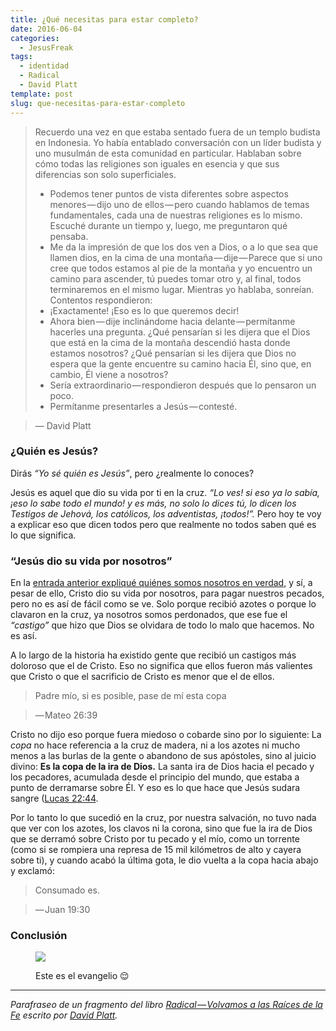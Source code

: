 ```yaml
---
title: ¿Qué necesitas para estar completo?
date: 2016-06-04
categories:
  - JesusFreak
tags:
  - identidad
  - Radical
  - David Platt
template: post
slug: que-necesitas-para-estar-completo
---
```


> Recuerdo una vez en que estaba sentado fuera de un templo budista en Indonesia. Yo había entablado conversación con un líder budista y uno musulmán de esta comunidad en particular. Hablaban sobre cómo todas las religiones son iguales en esencia y que sus diferencias son solo superficiales.
>
> - Podemos tener puntos de vista diferentes sobre aspectos menores — dijo uno de ellos — pero cuando hablamos de temas fundamentales, cada una de nuestras religiones es lo mismo.
>   Escuché durante un tiempo y, luego, me preguntaron qué pensaba.
> - Me da la impresión de que los dos ven a Dios, o a lo que sea que llamen dios, en la cima de una montaña — dije — Parece que si uno cree que todos estamos al pie de la montaña y yo encuentro un camino para ascender, tú puedes tomar otro y, al final, todos terminaremos en el mismo lugar.
>   Mientras yo hablaba, sonreían. Contentos respondieron:
> - ¡Exactamente! ¡Eso es lo que queremos decir!
> - Ahora bien — dije inclinándome hacia delante — permítanme hacerles una pregunta. ¿Qué pensarían si les dijera que el Dios que está en la cima de la montaña descendió hasta donde estamos nosotros? ¿Qué pensarían si les dijera que Dios no espera que la gente encuentre su camino hacia Él, sino que, en cambio, Él viene a nosotros?
> - Sería extraordinario — respondieron después que lo pensaron un poco.
> - Permítanme presentarles a Jesús — contesté.

> — David Platt

### ¿Quién es Jesús?

Dirás _“Yo sé quién es Jesús”_, pero ¿realmente lo conoces?

Jesús es aquel que dio su vida por ti en la cruz. _“Lo ves! si eso ya lo sabía, ¡eso lo sabe todo el mundo! y es más, no solo lo dices tú, lo dicen los Testigos de Jehová, los católicos, los adventistas, ¡todos!”._ Pero hoy te voy a explicar eso que dicen todos pero que realmente no todos saben qué es lo que significa.

### “Jesús dio su vida por nosotros”

En la [entrada anterior expliqué quiénes somos nosotros en verdad](https://prosigohacialameta.com/quienes-somos-nosotros-en-verdad), y sí, a pesar de ello, Cristo dio su vida por nosotros, para pagar nuestros pecados, pero no es así de fácil como se ve. Solo porque recibió azotes o porque lo clavaron en la cruz, ya nosotros somos perdonados, que ese fue el _“castigo”_ que hizo que Dios se olvidara de todo lo malo que hacemos. No es así.

A lo largo de la historia ha existido gente que recibió un castigos más doloroso que el de Cristo. Eso no significa que ellos fueron más valientes que Cristo o que el sacrificio de Cristo es menor que el de ellos.

> Padre mío, si es posible, pase de mí esta copa

> — Mateo 26:39

Cristo no dijo eso porque fuera miedoso o cobarde sino por lo siguiente: La _copa_ no hace referencia a la cruz de madera, ni a los azotes ni mucho menos a las burlas de la gente o abandono de sus apóstoles, sino al juicio divino: **Es la copa de la ira de Dios.** La santa ira de Dios hacia el pecado y los pecadores, acumulada desde el principio del mundo, que estaba a punto de derramarse sobre Él. Y eso es lo que hace que Jesús sudara sangre ([Lucas 22:44](https://www.biblegateway.com/passage/?search=Lucas%2022%3A44&version=RVR1960).

Por lo tanto lo que sucedió en la cruz, por nuestra salvación, no tuvo nada que ver con los azotes, los clavos ni la corona, sino que fue la ira de Dios que se derramó sobre Cristo por tu pecado y el mío, como un torrente (como si se rompiera una represa de 15 mil kilómetros de alto y cayera sobre ti), y cuando acabó la última gota, le dio vuelta a la copa hacia abajo y exclamó:

> Consumado es.

> — Juan 19:30

### Conclusión

<figure>

![](https://cdn-images-1.medium.com/max/800/1*e_MId-DWxdsVr-pWeKpwsg.jpeg)

<figcaption>

Este es el evangelio 😌

</figcaption>

</figure>

---

_Parafraseo de un fragmento del libro_ [_Radical — Volvamos a las Raíces de la Fe_](http://www.radical.net/store/list/?cat=9&item=95 "Radical Book") _escrito por_ [_David Platt_](https://twitter.com/plattdavid "David Platt Twitter")_._
